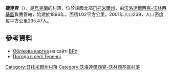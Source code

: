 {{coord|50|37|57|N|28|22|20|E|scale:30000|display=title}}

'''捷連齊'''（{{lang-uk|Теренці}}），是[[烏克蘭|烏克蘭]]的村落，位於該國北部[[日托米爾州|日托米爾州]]，由[[沃洛達爾西克-沃林西基區|沃洛達爾西克-沃林西基區]]負責管轄，始建於1896年，面積1.02平方公里，2001年人口239，人口密度每平方公里235.47人。

==參考資料==
* [http://w1.c1.rada.gov.ua/pls/z7503/A005?rdat1=15.04.2015&rf7571=8945 Облікова картка] на сайті [[ВРУ|ВРУ]]
* [https://ua.sinoptik.ua/погода-теренці/10-днів Погода в селі Теренці]

{{DEFAULTSORT:Теренці}}
[[Category:日托米爾州村落|Category:日托米爾州村落]]
[[Category:沃洛達爾西克-沃林西基區村落|Category:沃洛達爾西克-沃林西基區村落]]


{{Zhytomyr-geo-stub}}